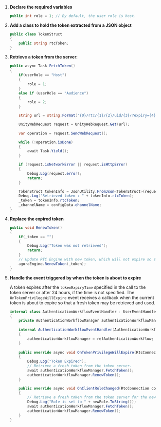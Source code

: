 
1.  **Declare the required variables**

    ``` csharp
    public int role = 1; // By default, the user role is host.
    ```

1. **Add a class to hold the token extracted from a JSON object**

    ``` csharp
    public class TokenStruct
    {
        public string rtcToken;
    }
    ```

1.  **Retrieve a token from the server**:

    ``` csharp
    public async Task FetchToken()
    {
        if(userRole == "Host")
        {
            role = 1;
        }
        else if (userRole == "Audience")
        {
            role = 2;
        }

        string url = string.Format("{0}/rtc/{1}/{2}/uid/{3}/?expiry={4}", configData.tokenUrl, configData.channelName, role ,configData.uid, configData.tokenExpiryTime);

        UnityWebRequest request = UnityWebRequest.Get(url);
        
        var operation = request.SendWebRequest();

        while (!operation.isDone)
        {
            await Task.Yield();
        }

        if (request.isNetworkError || request.isHttpError)
        {
            Debug.Log(request.error);
            return;
        }

        TokenStruct tokenInfo = JsonUtility.FromJson<TokenStruct>(request.downloadHandler.text);
        Debug.Log("Retrieved token : " + tokenInfo.rtcToken);
        _token = tokenInfo.rtcToken;
        _channelName = configData.channelName;
    }
    ```

1. **Replace the expired token**

    ```csharp
    public void RenewToken()
    {
        if(_token == "")
        {
            Debug.Log("Token was not retrieved");
            return;
        }
        // Update RTC Engine with new token, which will not expire so soon
        agoraEngine.RenewToken(_token);
    }
    ```

1. **Handle the event triggered by <Vg k="AGORA_BACKEND" /> when the token is about to expire**

    A token expires after the `tokenExpiryTime` specified in the call to the token server or after 24 hours, if the time is not specified. The `OnTokenPrivilegeWillExpire` event receives a callback when the current token is about to expire so that a fresh token may be retrieved and used.

    ```csharp
    internal class AuthenticationWorkflowEventHandler : UserEventHandler
    {
        private AuthenticationWorkflowManager authenticationWorkflowManager;
        
        internal AuthenticationWorkflowEventHandler(AuthenticationWorkflowManager refAuthenticationWorkflow) : base(refAuthenticationWorkflow)
        {
            authenticationWorkflowManager = refAuthenticationWorkflow;
        }
        
        public override async void OnTokenPrivilegeWillExpire(RtcConnection connection, string token)
        {
            Debug.Log("Token Expired");
            // Retrieve a fresh token from the token server.
            await authenticationWorkflowManager.FetchToken();
            authenticationWorkflowManager.RenewToken();
        }

        public override async void OnClientRoleChanged(RtcConnection connection, CLIENT_ROLE_TYPE oldRole, CLIENT_ROLE_TYPE newRole, ClientRoleOptions newRoleOptions)
        {
            // Retrieve a fresh token from the token server for the new role.
            Debug.Log("Role is set to " + newRole.ToString());
            await authenticationWorkflowManager.FetchToken();
            authenticationWorkflowManager.RenewToken();
        }
    }
    ```


